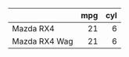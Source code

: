 <table>
 <thead>
  <tr>
   <th style="text-align:left;">   </th>
   <th style="text-align:right;"> mpg </th>
   <th style="text-align:right;"> cyl </th>
  </tr>
 </thead>
<tbody>
  <tr>
   <td style="text-align:left;"> Mazda RX4 </td>
   <td style="text-align:right;"> 21 </td>
   <td style="text-align:right;"> 6 </td>
  </tr>
  <tr>
   <td style="text-align:left;"> Mazda RX4 Wag </td>
   <td style="text-align:right;"> 21 </td>
   <td style="text-align:right;"> 6 </td>
  </tr>
</tbody>
</table>